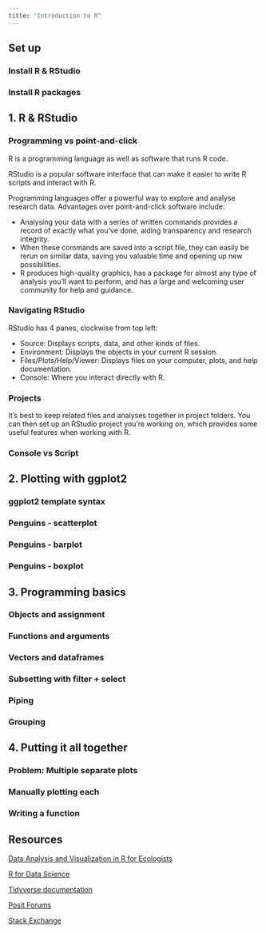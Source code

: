 ```yaml
---
title: "Introduction to R"
---
```


## Set up

### Install R & RStudio

### Install R packages

## 1. R & RStudio

### Programming vs point-and-click

R is a programming language as well as software that runs R code.

RStudio is a popular software interface that can make it easier to write R scripts and interact with R. 

Programming languages offer a powerful way to explore and analyse research data. Advantages over point-and-click software include:

- Analysing your data with a series of written commands provides a record of exactly what you've done, aiding transparency and research integrity.
- When these commands are saved into a script file, they can easily be rerun on similar data, saving you valuable time and opening up new possibilities.
- R produces high-quality graphics, has a package for almost any type of analysis you'll want to perform, and has a large and welcoming user community for help and guidance.

### Navigating RStudio

RStudio has 4 panes, clockwise from top left:

- Source: Displays scripts, data, and other kinds of files.
- Environment: Displays the objects in your current R session.
- Files/Plots/Help/Viewer: Displays files on your computer, plots, and help documentation.
- Console: Where you interact directly with R.

### Projects

It's best to keep related files and analyses together in project folders. You can then set up an RStudio project you're working on, which provides some useful features when working with R.

### Console vs Script

## 2. Plotting with ggplot2

### ggplot2 template syntax

### Penguins - scatterplot

### Penguins - barplot

### Penguins - boxplot

## 3. Programming basics

### Objects and assignment

### Functions and arguments

### Vectors and dataframes

### Subsetting with filter + select

### Piping

### Grouping

## 4. Putting it all together

### Problem: Multiple separate plots

### Manually plotting each

### Writing a function

## Resources

[Data Analysis and Visualization in R for Ecologists](https://datacarpentry.github.io/R-ecology-lesson/)

[R for Data Science](https://r4ds.hadley.nz/)

[Tidyverse documentation](https://www.tidyverse.org/packages/)

[Posit Forums](https://forum.posit.co/)

[Stack Exchange](https://stats.stackexchange.com/questions/tagged/r)